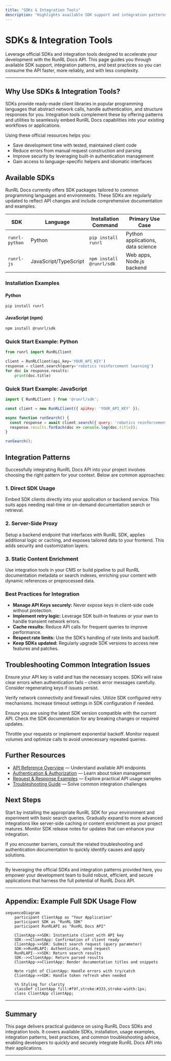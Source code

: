 ```yaml
---
title: "SDKs & Integration Tools"
description: "Highlights available SDK support and integration patterns, helping users leverage official tools for faster, more reliable API consumption."
---
```


# SDKs & Integration Tools

Leverage official SDKs and integration tools designed to accelerate your development with the RunRL Docs API. This page guides you through available SDK support, integration patterns, and best practices so you can consume the API faster, more reliably, and with less complexity.

---

## Why Use SDKs & Integration Tools?

SDKs provide ready-made client libraries in popular programming languages that abstract network calls, handle authentication, and structure responses for you. Integration tools complement these by offering patterns and utilities to seamlessly embed RunRL Docs capabilities into your existing workflows or applications.

Using these official resources helps you:

- Save development time with tested, maintained client code
- Reduce errors from manual request construction and parsing
- Improve security by leveraging built-in authentication management
- Gain access to language-specific helpers and idiomatic interfaces


## Available SDKs

RunRL Docs currently offers SDK packages tailored to common programming languages and environments. These SDKs are regularly updated to reflect API changes and include comprehensive documentation and examples.

| SDK          | Language        | Installation Command               | Primary Use Case                     |
|--------------|-----------------|----------------------------------|------------------------------------|
| `runrl-python`  | Python          | `pip install runrl`               | Python applications, data science  |
| `runrl-js`      | JavaScript/TypeScript | `npm install @runrl/sdk`         | Web apps, Node.js backend           |


### Installation Examples

#### Python
```bash
pip install runrl
```

#### JavaScript (npm)
```bash
npm install @runrl/sdk
```


### Quick Start Example: Python
```python
from runrl import RunRLClient

client = RunRLClient(api_key='YOUR_API_KEY')
response = client.search(query='robotics reinforcement learning')
for doc in response.results:
    print(doc.title)
```

### Quick Start Example: JavaScript
```javascript
import { RunRLClient } from '@runrl/sdk';

const client = new RunRLClient({ apiKey: 'YOUR_API_KEY' });

async function runSearch() {
  const response = await client.search({ query: 'robotics reinforcement learning' });
  response.results.forEach(doc => console.log(doc.title));
}

runSearch();
```


## Integration Patterns

Successfully integrating RunRL Docs API into your project involves choosing the right pattern for your context. Below are common approaches:

### 1. Direct SDK Usage

Embed SDK clients directly into your application or backend service. This suits apps needing real-time or on-demand documentation search or retrieval.

### 2. Server-Side Proxy

Setup a backend endpoint that interfaces with RunRL SDK, applies additional logic or caching, and exposes tailored data to your frontend. This adds security and customization layers.

### 3. Static Content Enrichment

Use integration tools in your CMS or build pipeline to pull RunRL documentation metadata or search indexes, enriching your content with dynamic references or preprocessed data.


### Best Practices for Integration

- **Manage API Keys securely:** Never expose keys in client-side code without protection.
- **Implement retry logic:** Leverage SDK built-in features or your own to handle transient network errors.
- **Cache results:** Reduce API calls for frequent queries to improve performance.
- **Respect rate limits:** Use the SDK’s handling of rate limits and backoff.
- **Keep SDKs updated:** Regularly upgrade SDK versions to access new features and patches.


## Troubleshooting Common Integration Issues

<AccordionGroup title="Common Problems and Solutions">
<Accordion title="Authentication Failures">

Ensure your API key is valid and has the necessary scopes. SDKs will raise clear errors when authentication fails – check error messages carefully. Consider regenerating keys if issues persist.

</Accordion>

<Accordion title="Network Errors and Timeouts">

Verify network connectivity and firewall rules. Utilize SDK configured retry mechanisms. Increase timeout settings in SDK configuration if needed.

</Accordion>

<Accordion title="Unexpected API Responses">

Ensure you are using the latest SDK version compatible with the current API. Check the SDK documentation for any breaking changes or required updates.

</Accordion>

<Accordion title="Rate Limit Exceeded">

Throttle your requests or implement exponential backoff. Monitor request volumes and optimize calls to avoid unnecessary repeated queries.

</Accordion>

</AccordionGroup>


## Further Resources

- [API Reference Overview](https://docs.runrl.com/api-reference/core-api/endpoint-overview) — Understand available API endpoints
- [Authentication & Authorization](https://docs.runrl.com/api-reference/auth-and-errors/authentication) — Learn about token management
- [Request & Response Examples](https://docs.runrl.com/api-reference/usage-examples/request-examples) — Explore practical API usage samples
- [Troubleshooting Guide](https://docs.runrl.com/guides/usage-patterns/troubleshooting) — Solve common integration challenges


## Next Steps

Start by installing the appropriate RunRL SDK for your environment and experiment with basic search queries. Gradually expand to more advanced integrations like server-side caching or content enrichment as your project matures. Monitor SDK release notes for updates that can enhance your integration.

If you encounter barriers, consult the related troubleshooting and authentication documentation to quickly identify causes and apply solutions.


---

By leveraging the official SDKs and integration patterns provided here, you empower your development team to build robust, efficient, and secure applications that harness the full potential of RunRL Docs API.


---

## Appendix: Example Full SDK Usage Flow

```mermaid
sequenceDiagram
    participant ClientApp as "Your Application"
    participant SDK as "RunRL SDK"
    participant RunRLAPI as "RunRL Docs API"
    
    ClientApp->>SDK: Instantiate client with API key
    SDK-->>ClientApp: Confirmation of client ready
    ClientApp->>SDK: Submit search request (query parameter)
    SDK->>RunRLAPI: Authenticate, send request
    RunRLAPI-->>SDK: Return search results
    SDK-->>ClientApp: Return parsed results
    ClientApp->>ClientApp: Render documentation titles and snippets

    Note right of ClientApp: Handle errors with try/catch
    ClientApp->>SDK: Handle token refresh when needed

    %% Styling for clarity
    classDef clientApp fill:#f9f,stroke:#333,stroke-width:1px;
    class ClientApp clientApp;
```


---


## Summary
This page delivers practical guidance on using RunRL Docs SDKs and integration tools. It covers available SDKs, installation, usage examples, integration patterns, best practices, and common troubleshooting advice, enabling developers to quickly and securely integrate RunRL Docs API into their applications.

---
